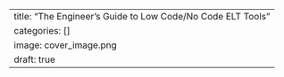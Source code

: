 ---
title: "The Engineer's Guide to Low Code/No Code ELT Tools"
categories: []
image: cover_image.png
draft: true
---